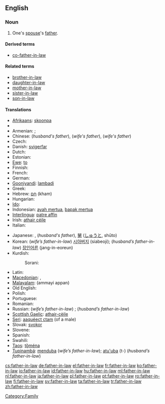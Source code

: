 ==English==

===Noun===
{{wikipedia}}
{{en-noun|sg=[[father]]-[[in-law]]|fathers-in-law|pl2=father-in-laws}}

# One's [[spouse]]'s [[father]].

====Derived terms====
* {{uncommon}} [[co-father-in-law]]

====Related terms====
* [[brother-in-law]]
* [[daughter-in-law]]
* [[mother-in-law]]
* [[sister-in-law]]
* [[son-in-law]]

====Translations====
{{trans-top|One's spouse's father}}
* [[Afrikaans]]: [[skoonpa]]
* {{trreq|Arabic}}
* Armenian: {{i|wife's father-in-law}} {{t-|hy|սկեսրայր|tr=skesrayr|sc=Armn|xs=Armenian}}; {{i|husband's father-in-law}} {{t-|hy|աներ|tr=aner|sc=Armn|xs=Armenian}}
* Chinese: {{t-|cmn|公公|tr=gōnggong|sc=Hani|xs=Mandarin}} (''husband's father''), {{t-|cmn|岳父|tr=yuèfù|sc=Hani|xs=Mandarin}} (''wife's father''), {{t-|cmn|嫜|tr=zhāng|sc=Hani|xs=Mandarin}} (''wife's father'')
* Czech: {{t+|cs|tchán|m}}
* Danish: [[svigerfar]] {{c}}
* Dutch: {{t+|nl|schoonvader|m}}
* Estonian: {{t+|et|äi}}
* [[Ewe]]: [[to]]
* Finnish: {{t+|fi|appi}}
* French: {{t+|fr|beau-père|m}}
* German: {{t+|de|Schwiegervater|m}}
* [[Gooniyandi]]: [[lambadi]]
* Greek: {{t+|el|πεθερός|tr=petherós|sc=Grek}}
* Hebrew: [[חם|חָם]] (kham) {{m}}
* Hungarian: {{t+|hu|após}}
* [[Ido]]: {{t+|io|bopatro|xs=Ido}}
* Indonesian: [[ayah mertua]], [[bapak mertua]]
* [[Interlingua]]: [[patre affin]]
* Irish: [[athair céile]]
* Italian: {{t+|it|suocero|m}}
{{trans-mid}}
* Japanese: {{t+|ja|義父|tr=gifu|sc=Jpan}}, {{t-|ja|岳父|tr=gakufu|sc=Jpan}} (''husband's father''), [[舅]] ([[しゅうと]], shūto)
* Korean: (''wife’s father-in-law'') [[시아버지]] (siabeoji); (''husband’s father-in-law'') [[장인어른]] (jang-in-eoreun)
* Kurdish:
*: Sorani: {{t|ku|خه‌زور|tr=xezur|sc=ku-Arab}}
* Latin: {{t-|la|socer|m}}
* [[Macedonian]]: {{t-|mk|свекор|m|tr=svékor|sc=Cyrl|xs=Macedonian}},  {{t|mk|тест|m|tr=tést|sc=Cyrl|xs=Macedonian}}
* [[Malayalam]]: (ammayi appan)
* Old English: {{t-|ang|sweor|m|alt=swēor|xs=Old English}}
* Polish: {{t+|pl|teść|m}}
* Portuguese: {{t+|pt|sogro|m}}
* Romanian: {{t+|ro|socru|m}}
* Russian: (''wife’s father-in-law'') {{t+|ru|свёкор|m|tr=svjókor|sc=Cyrl}}; (''husband’s father-in-law'') {{t+|ru|тесть|m|tr=test'|sc=Cyrl}}
* [[Scottish Gaelic]]: [[athair-cèile]] {{m}}
* [[Seri]]: [[aaquéect ctam]] (of a male)
* Slovak: [[svokor]] {{m}}
* Slovene: {{t+|sl|tast|m}}
* Spanish: {{t+|es|suegro|m}}
* Swahili: {{t|sw|babamkwe|xs=Swahili}}
* [[Taos]]: [[tǫ̏ména]]
* [[Tupinambá]]: [[menduba]] (''wife’s father-in-law''); [[atu'uba]] (t-) (''husband’s father-in-law'')
{{trans-bottom}}

[[Category:Family]]

[[cs:father-in-law]]
[[de:father-in-law]]
[[el:father-in-law]]
[[fr:father-in-law]]
[[ko:father-in-law]]
[[io:father-in-law]]
[[id:father-in-law]]
[[hu:father-in-law]]
[[ml:father-in-law]]
[[nl:father-in-law]]
[[ja:father-in-law]]
[[pl:father-in-law]]
[[pt:father-in-law]]
[[ro:father-in-law]]
[[fi:father-in-law]]
[[sv:father-in-law]]
[[ta:father-in-law]]
[[tr:father-in-law]]
[[zh:father-in-law]]